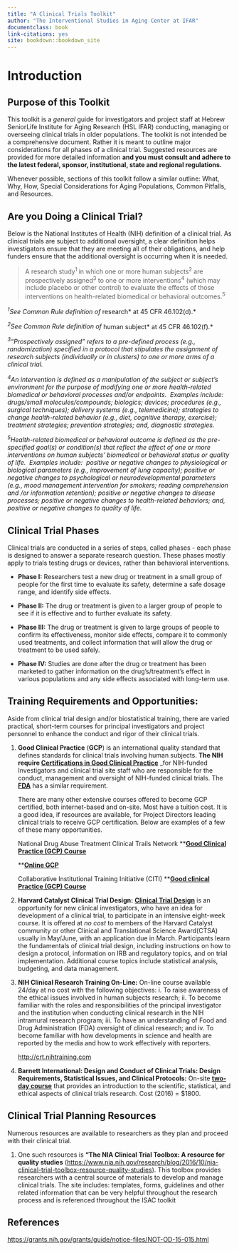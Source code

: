 ```yaml
--- 
title: "A Clinical Trials Toolkit"
author: "The Interventional Studies in Aging Center at IFAR"
documentclass: book
link-citations: yes
site: bookdown::bookdown_site
---
```


\clearpage 

# Introduction

## Purpose of this Toolkit

This toolkit is a *general* guide for investigators and project staff at
Hebrew SeniorLife Institute for Aging Research (HSL IFAR) conducting,
managing or overseeing clinical trials in older populations. The toolkit
is not intended be a comprehensive document. Rather it is meant to
outline major considerations for all phases of a clinical trial.
Suggested resources are provided for more detailed information **and you
must consult and adhere to the latest federal, sponsor, institutional,
state and regional regulations.**

Whenever possible, sections of this toolkit follow a similar outline:
What, Why, How, Special Considerations for Aging Populations, Common
Pitfalls, and Resources.

## Are you Doing a Clinical Trial?

Below is the National Institutes of Health (NIH) definition of a
clinical trial. As clinical trials are subject to additional oversight,
a clear definition helps investigators ensure that they are meeting all
of their obligations, and help funders ensure that the additional
oversight is occurring when it is needed.

> A research study^1 ^in which one or more human subjects^2^ are
prospectively assigned^3^ to one or more interventions^4^ (which may
include placebo or other control) to evaluate the effects of those
interventions on health-related biomedical or behavioral outcomes.^5^


*^1^See Common Rule definition of *research* at 45 CFR 46.102(d).*

*^2^See Common Rule definition of *human subject* at 45 CFR 46.102(f).*

*^3^“Prospectively assigned” refers to a pre-defined process (e.g., randomization) specified in a protocol that stipulates the assignment of research subjects (individually or in clusters) to one or more arms of a clinical trial.*

*^4^An intervention is defined as a manipulation of the subject or subject’s environment for the purpose of modifying one or more health-related biomedical or behavioral processes and/or endpoints.  Examples include:  drugs/small molecules/compounds; biologics; devices; procedures (e.g., surgical techniques); delivery systems (e.g., telemedicine); strategies to change health-related behavior (e.g., diet, cognitive therapy, exercise); treatment strategies; prevention strategies; and, diagnostic strategies.*

*^5^Health-related biomedical or behavioral outcome is defined as the pre-specified goal(s) or condition(s) that reflect the effect of one or more interventions on human subjects’ biomedical or behavioral status or quality of life.  Examples include:  positive or negative changes to physiological or biological parameters (e.g., improvement of lung capacity); positive or negative changes to psychological or neurodevelopmental parameters (e.g., mood management intervention for smokers; reading comprehension and /or information retention); positive or negative changes to disease processes; positive or negative changes to health-related behaviors; and, positive or negative changes to quality of life.*

## Clinical Trial Phases

Clinical trials are conducted in a series of steps, called phases - each
phase is designed to answer a separate research question. These phases
mostly apply to trials testing drugs or devices, rather than behavioral
interventions.

-   **Phase I:** Researchers test a new drug or treatment in a small
    group of people for the first time to evaluate its safety,
    determine a safe dosage range, and identify side effects.

-   **Phase II:** The drug or treatment is given to a larger group of
    people to see if it is effective and to further evaluate
    its safety.

-   **Phase III:** The drug or treatment is given to large groups of
    people to confirm its effectiveness, monitor side effects, compare
    it to commonly used treatments, and collect information that will
    allow the drug or treatment to be used safely.

-   **Phase IV:** Studies are done after the drug or treatment has been
    marketed to gather information on the drug's/treatment’s effect in
    various populations and any side effects associated with
    long-term use.

## Training Requirements and Opportunities: 
Aside from clinical trial design and/or biostatistical training, there are varied practical,
short-term courses for principal investigators and project personnel to
enhance the conduct and rigor of their clinical trials.

1.  **Good Clinical Practice** (**GCP**) is an international quality
    standard that defines standards for clinical trials involving
    human subjects. **The NIH require **[**Certifications in Good
    Clinical
    Practice**](http://grants.nih.gov/grants/guide/notice-files/NOT-OD-16-148.html#_ftn2)
    _for NIH-funded Investigators and clinical trial site staff who are
    responsible for the conduct, management and oversight of NIH-funded
    clinical trials. The **[**FDA**](https://gcplearningcenter.niaid.nih.gov/Pages/default.aspx)** has a similar requirement.

    There are many other extensive courses offered to become GCP
    certified, both internet-based and on-site. Most have a
    tuition cost. It is a good idea, if resources are available, for
    Project Directors leading clinical trials to receive
    GCP certification. Below are examples of a few of these
    many opportunities.

    National Drug Abuse Treatment Clinical Trails Network **[**Good Clinical Practice (GCP) Course**](https://gcp.nihtraining.com/)

    **[**Online GCP**](http://www.onlinegcp.us/)

    Collaborative Institutional Training Initiative (CITI) **[**Good clinical Practice (GCP) Course**](https://www.citiprogram.org/index.cfm?pageID=90)

2.  **Harvard Catalyst Clinical Trial Design:** **[**Clinical Trial Design**](https://catalyst.harvard.edu/services/ctd/)** is
    an opportunity for new clinical investigators, who have an idea for
    development of a clinical trial, to participate in an intensive
    eight-week course. It is offered at *no cost* to members of the
    Harvard Catalyst community or other Clinical and Translational
    Science Award(CTSA) usually in May/June, with an application due
    in March. Participants learn the fundamentals of clinical trial
    design, including instructions on how to design a protocol,
    information on IRB and regulatory topics, and on
    trial implementation. Additional course topics include statistical
    analysis, budgeting, and data management.

3.  **NIH Clinical Research Training On-Line:** On-line course available
    24/day at no cost with the following objectives: i. To raise
    awareness of the ethical issues involved in human subjects
    research; ii. To become familiar with the roles and responsibilities
    of the principal investigator and the institution when conducting
    clinical research in the NIH intramural research program; iii. To
    have an understanding of Food and Drug Administration (FDA)
    oversight of clinical research; and iv. To become familiar with how
    developments in science and health are reported by the media and how
    to work effectively with reporters.

    [http://crt.nihtraining.com](http://crt.nihtraining.com/)

4.  **Barnett International: Design and Conduct of Clinical Trials:
    Design Requirements, Statistical Issues, and Clinical Protocols:**
    On-site **[**two-day course**](http://www.barnettinternational.com/Live-Seminars/Design-and-Conduct-of-Clinical-Trials--Design-Requirements,-Statistical-Issues,-and-Clinical-Protocols/)** that provides an introduction to the
    scientific, statistical, and ethical aspects of clinical trials
    research. Cost (2016) = \$1800.

## Clinical Trial Planning Resources

Numerous resources are available to researchers as they plan and proceed
with their clinical trial.

1.  One such resources is **“The NIA Clinical Trial Toolbox: A resource
    for quality studies**
    (<https://www.nia.nih.gov/research/blog/2016/10/nia-clinical-trial-toolbox-resource-quality-studies>).
    This toolbox provides researchers with a central source of materials
    to develop and manage clinical trials. The site includes: templates,
    forms, guidelines and other related information that can be very
    helpful throughout the research process and is referenced throughout
    the ISAC toolkit

## References

[https://grants.nih.gov/grants/guide/notice-files/NOT-OD-15-015.html](https://grants.nih.gov/grants/guide/notice-files/NOT-OD-15-015.html)
